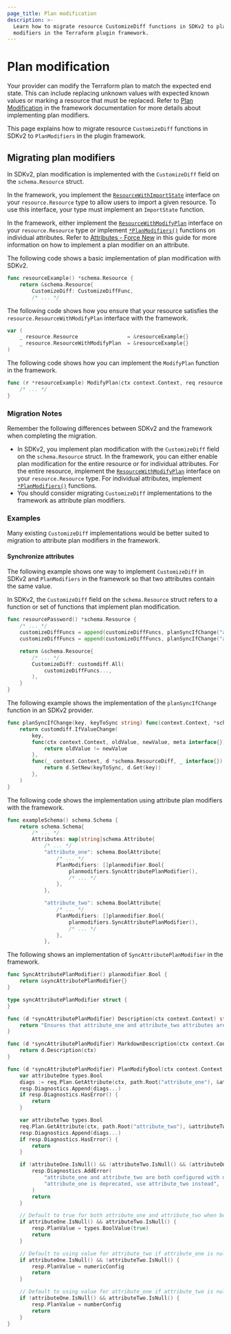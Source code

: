 ```yaml
---
page_title: Plan modification
description: >-
  Learn how to migrate resource CustomizeDiff functions in SDKv2 to plan
  modifiers in the Terraform plugin framework.
---
```


# Plan modification

Your provider can modify the Terraform plan to match the expected end state.
This can include replacing unknown values with expected known values or marking
a resource that must be replaced. Refer to [Plan
Modification](/terraform/plugin/framework/resources/plan-modification) in the
framework documentation for more details about implementing plan modifiers.

This page explains how to migrate resource `CustomizeDiff` functions in SDKv2 to
`PlanModifiers` in the plugin framework.

## Migrating plan modifiers

In SDKv2, plan modification is implemented with the `CustomizeDiff` field on the `schema.Resource` struct.

In the framework, you implement the
[`ResourceWithImportState`](https://pkg.go.dev/github.com/hashicorp/terraform-plugin-framework/resource#ResourceWithImportState)
interface on your `resource.Resource` type to allow users to import a given
resource. To use this interface, your type must implement an `ImportState` function.

In the framework, either implement the
[`ResourceWithModifyPlan`](https://pkg.go.dev/github.com/hashicorp/terraform-plugin-framework/resource#ResourceWithModifyPlan)
interface on your `resource.Resource` type or implement
[`*PlanModifiers()`](https://pkg.go.dev/github.com/hashicorp/terraform-plugin-framework/resource/schema)
functions on individual attributes. Refer to [Attributes - Force
New](/terraform/plugin/framework/migrating/attributes-blocks/force-new) in this
guide for more information on how to implement a plan modifier on an attribute.

<Tabs>
<Tab heading="SDKv2">

The following code shows a basic implementation of plan modification with SDKv2.

```go
func resourceExample() *schema.Resource {
    return &schema.Resource{
        CustomizeDiff: CustomizeDiffFunc,
        /* ... */
```

</Tab>
<Tab heading="Framework">

The following code shows how you ensure that your resource satisfies the
`resource.ResourceWithModifyPlan` interface with the framework.

```go
var (
    _ resource.Resource                = &resourceExample{}
    _ resource.ResourceWithModifyPlan  = &resourceExample{}
)
```

The following code shows how you can implement the `ModifyPlan` function in the
framework.

```go
func (r *resourceExample) ModifyPlan(ctx context.Context, req resource.ModifyPlanRequest, resp *resource.ModifyPlanResponse) {
    /* ... */
}
```

</Tab>
</Tabs>

### Migration Notes

Remember the following differences between SDKv2 and the framework when
completing the migration.

- In SDKv2, you implement plan modification with the `CustomizeDiff` field on
  the `schema.Resource` struct. In the framework, you can either enable plan
  modification for the entire resource or for individual attributes. For the entire resource, implement the
  [`ResourceWithModifyPlan`](https://pkg.go.dev/github.com/hashicorp/terraform-plugin-framework/resource#ResourceWithModifyPlan)
  interface on your `resource.Resource` type. For individual attributes, implement
  [`*PlanModifiers()`](https://pkg.go.dev/github.com/hashicorp/terraform-plugin-framework/resource/schema)
  functions.
- You should consider migrating `CustomizeDiff` implementations to the framework as attribute plan modifiers.

### Examples

Many existing `CustomizeDiff` implementations would be better suited to
migration to attribute plan modifiers in the framework.

#### Synchronize attributes

The following example shows one way to implement `CustomizeDiff` in
SDKv2 and `PlanModifiers` in the framework so that two attributes contain the same value. 

<Tabs>
<Tab heading="SDKv2">

In SDKv2, the `CustomizeDiff` field on the `schema.Resource` struct refers to a
function or set of functions that implement plan modification.

```go
func resourcePassword() *schema.Resource {
    /* ... */
    customizeDiffFuncs = append(customizeDiffFuncs, planSyncIfChange("attribute_one", "attribute_two"))
    customizeDiffFuncs = append(customizeDiffFuncs, planSyncIfChange("attribute_two", "attribute_one"))

    return &schema.Resource{
        /* ... */
        CustomizeDiff: customdiff.All(
            customizeDiffFuncs...,
        ),
    }
}
```

The following example shows the implementation of the `planSyncIfChange`
function in an SDKv2 provider.

```go
func planSyncIfChange(key, keyToSync string) func(context.Context, *schema.ResourceDiff, interface{}) error {
    return customdiff.IfValueChange(
        key,
        func(ctx context.Context, oldValue, newValue, meta interface{}) bool {
            return oldValue != newValue
        },
        func(_ context.Context, d *schema.ResourceDiff, _ interface{}) error {
            return d.SetNew(keyToSync, d.Get(key))
        },
    )
}
```

</Tab>
<Tab heading="Framework">

The following code shows the implementation using attribute plan modifiers with
the framework.

```go
func exampleSchema() schema.Schema {
    return schema.Schema{
        /* ... */
        Attributes: map[string]schema.Attribute{
            /* ... */
            "attribute_one": schema.BoolAttribute{
                /* ... */
                PlanModifiers: []planmodifier.Bool{
                    planmodifiers.SyncAttributePlanModifier(),
                    /* ... */
                },
            },

            "attribute_two": schema.BoolAttribute{
                /* ... */
                PlanModifiers: []planmodifier.Bool{
                    planmodifiers.SyncAttributePlanModifier(),
                    /* ... */
                },
            },
```

The following shows an implementation of `SyncAttributePlanModifier` in the
framework.

```go
func SyncAttributePlanModifier() planmodifier.Bool {
    return &syncAttributePlanModifier{}
}

type syncAttributePlanModifier struct {
}

func (d *syncAttributePlanModifier) Description(ctx context.Context) string {
    return "Ensures that attribute_one and attribute_two attributes are kept synchronised."
}

func (d *syncAttributePlanModifier) MarkdownDescription(ctx context.Context) string {
    return d.Description(ctx)
}

func (d *syncAttributePlanModifier) PlanModifyBool(ctx context.Context, req planmodifier.BoolRequest, resp *planmodifier.BoolResponse) {
    var attributeOne types.Bool
    diags := req.Plan.GetAttribute(ctx, path.Root("attribute_one"), &attributeOne)
    resp.Diagnostics.Append(diags...)
    if resp.Diagnostics.HasError() {
        return
    }

    var attributeTwo types.Bool
    req.Plan.GetAttribute(ctx, path.Root("attribute_two"), &attributeTwo)
    resp.Diagnostics.Append(diags...)
    if resp.Diagnostics.HasError() {
        return
    }

	if !attributeOne.IsNull() && !attributeTwo.IsNull() && (attributeOne.ValueBool() != attributeTwo.ValueBool()) {
		resp.Diagnostics.AddError(
			"attribute_one and attribute_two are both configured with different values",
			"attribute_one is deprecated, use attribute_two instead",
		)
		return
	}

    // Default to true for both attribute_one and attribute_two when both are null.
    if attributeOne.IsNull() && attributeTwo.IsNull() {
        resp.PlanValue = types.BoolValue(true)
        return
    }

    // Default to using value for attribute_two if attribute_one is null
    if attributeOne.IsNull() && !attributeTwo.IsNull() {
        resp.PlanValue = numericConfig
        return
    }

    // Default to using value for attribute_one if attribute_two is null
    if !attributeOne.IsNull() && attributeTwo.IsNull() {
        resp.PlanValue = numberConfig
        return
    }
}
```

</Tab>
</Tabs>

<!-- FIXME: Add example of using ResourceWithModifyPlan? Any other common use cases? -->
